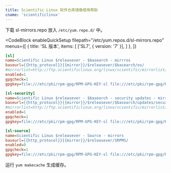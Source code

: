 ```yaml
---
title: Scientific Linux 软件仓库镜像使用帮助
cname: 'scientificlinux'
---
```


下载 sl-mirrors.repo 放入 `/etc/yum.repo.d/` 中。

<CodeBlock
  enableQuickSetup
  filepath="/etc/yum.repos.d/sl-mirrors.repo"
  menus={[
    {
      title: 'SL 版本',
      items: [
        ['SL7', { version: '7' }],
      ]
    },
  ]}
>
```ini
[sl]
name=Scientific Linux $releasever - $basearch - mirrros
baseurl={{http_protocol}}{{mirror}}/$releasever/$basearch/os/
#mirrorlist=http://ftp.scientificlinux.org/linux/scientific/mirrorlist/sl-base-{{version}}.txt
enabled=1
gpgcheck=1
gpgkey=file:///etc/pki/rpm-gpg/RPM-GPG-KEY-sl file:///etc/pki/rpm-gpg/RPM-GPG-KEY-sl{{version}} file:///etc/pki/rpm-gpg/RPM-GPG-KEY-cern

[sl-security]
name=Scientific Linux $releasever - $basearch - security updates - mirrors
baseurl={{http_protocol}}{{mirror}}/$releasever/$basearch/updates/security/
#mirrorlist=http://ftp.scientificlinux.org/linux/scientific/mirrorlist/sl-security-{{version}}.txt
enabled=1
gpgcheck=1
gpgkey=file:///etc/pki/rpm-gpg/RPM-GPG-KEY-sl file:///etc/pki/rpm-gpg/RPM-GPG-KEY-sl{{version}} file:///etc/pki/rpm-gpg/RPM-GPG-KEY-cern

[sl-source]
name=Scientific Linux $releasever - Source - mirrors
baseurl={{http_protocol}}{{mirror}}/$releasever/SRPMS/
enabled=0
gpgcheck=1
gpgkey=file:///etc/pki/rpm-gpg/RPM-GPG-KEY-sl file:///etc/pki/rpm-gpg/RPM-GPG-KEY-sl{{version}} file:///etc/pki/rpm-gpg/RPM-GPG-KEY-cern
```
</CodeBlock>

运行 `yum makecache` 生成缓存。
